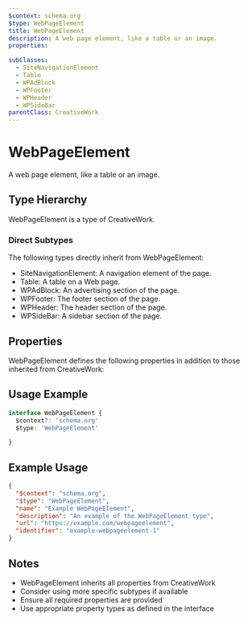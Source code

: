 ```yaml
---
$context: schema.org
$type: WebPageElement
title: WebPageElement
description: A web page element, like a table or an image.
properties:

subClasses:
  - SiteNavigationElement
  - Table
  - WPAdBlock
  - WPFooter
  - WPHeader
  - WPSideBar
parentClass: CreativeWork
---
```


# WebPageElement

A web page element, like a table or an image.

## Type Hierarchy

WebPageElement is a type of CreativeWork.

### Direct Subtypes

The following types directly inherit from WebPageElement:

- SiteNavigationElement: A navigation element of the page.
- Table: A table on a Web page.
- WPAdBlock: An advertising section of the page.
- WPFooter: The footer section of the page.
- WPHeader: The header section of the page.
- WPSideBar: A sidebar section of the page.

## Properties

WebPageElement defines the following properties in addition to those inherited from CreativeWork:



## Usage Example

```typescript
interface WebPageElement {
  $context?: 'schema.org'
  $type: 'WebPageElement'

}
```

## Example Usage

```json
{
  "$context": "schema.org",
  "$type": "WebPageElement",
  "name": "Example WebPageElement",
  "description": "An example of the WebPageElement type",
  "url": "https://example.com/webpageelement",
  "identifier": "example-webpageelement-1"
}
```

## Notes

- WebPageElement inherits all properties from CreativeWork
- Consider using more specific subtypes if available
- Ensure all required properties are provided
- Use appropriate property types as defined in the interface
